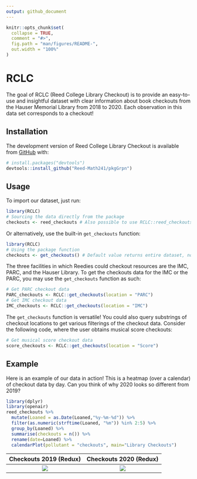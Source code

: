 ```yaml
---
output: github_document
---
```


<!-- README.md is generated from README.Rmd. Please edit that file -->

<!-- You'll still need to render `README.Rmd` regularly, to keep `README.md` up-to-date. `devtools::build_readme()` is handy for this.  -->

```r
knitr::opts_chunk$set(
  collapse = TRUE,
  comment = "#>",
  fig.path = "man/figures/README-",
  out.width = "100%"
)
```

# RCLC

<!-- badges: start -->

<!-- badges: end -->

The goal of RCLC (Reed College Library Checkout) is to provide an easy-to-use and insightful dataset with clear information about book checkouts from the Hauser Memorial Library from 2018 to 2020. Each observation in this data set corresponds to a checkout!

## Installation

The development version of Reed College Library Checkout is available from
[GitHub](https://github.com/Reed-Math241/pkgGrpn) with:

```r
# install.packages("devtools")
devtools::install_github("Reed-Math241/pkgGrpn")
```

## Usage
To import our dataset, just run:
```r
library(RCLC)
# Sourcing the data directly from the package
checkouts <- reed_checkouts # Also possible to use RCLC::reed_checkouts
```

Or alternatively, use the built-in `get_checkouts` function:

```r
library(RCLC)
# Using the package function
checkouts <- get_checkouts() # Default value returns entire dataset, no argument needed
```

The three facilities in which Reedies could checkout resources are the IMC, PARC, and the Hauser Library. To get the checkouts data for the IMC or the PARC, you may use the `get_checkouts` function as such:

```r
# Get PARC checkout data
PARC_checkouts <- RCLC::get_checkouts(location = "PARC")
# Get IMC checkout data
IMC_checkouts <- RCLC::get_checkouts(location = "IMC")
```

The `get_checkouts` function is versatile! You could also query substrings of checkout locations to get various filterings of the checkout data. Consider the following code, where the user obtains musical score checkouts:

```r
# Get musical score checkout data
score_checkouts <- RCLC::get_checkouts(location = "Score")
```

## Example
Here is an example of our data in action! This is a heatmap (over a calendar) of checkout data by day. Can you think of why 2020 looks so different from 2019?

```r
library(dplyr)
library(openair)
reed_checkouts %>%
  mutate(Loaned = as.Date(Loaned,"%y-%m-%d")) %>%
  filter(as.numeric(strftime(Loaned, "%m")) %in% 2:5) %>%
  group_by(Loaned) %>%
  summarise(checkouts = n()) %>%
  rename(date=Loaned) %>%
  calendarPlot(pollutant = "checkouts", main="Library Checkouts")
```


Checkouts 2019 (Redux)          |  Checkouts 2020 (Redux)
:------------------------------:|:-------------------------------:
![](Graphics/example_2019.png)  |  ![](Graphics/example_2020.png)

